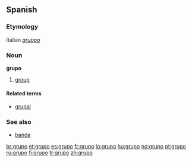 ==Spanish==

===Etymology===
Italian ''[[gruppo]]''

===Noun===
'''grupo''' {{m}}
#[[group]]

====Related terms====
*[[grupal]] {{pos_a}}

===See also===
*[[banda]] {{f}}

[[br:grupo]]
[[et:grupo]]
[[es:grupo]]
[[fr:grupo]]
[[io:grupo]]
[[hu:grupo]]
[[no:grupo]]
[[pt:grupo]]
[[ru:grupo]]
[[fi:grupo]]
[[tr:grupo]]
[[zh:grupo]]